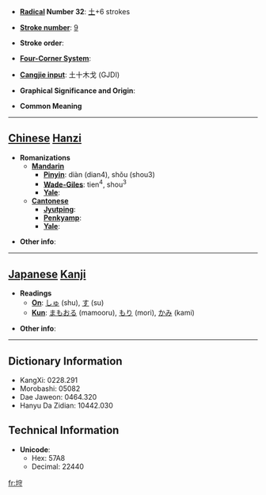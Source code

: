 * '''[[Wiktionary:Chinese radical index| Radical]] Number 32''': [[Wiktionary:Chinese radical index 土|土]]+6 strokes

* '''[[Wiktionary:Chinese total strokes index|Stroke number]]''': [[Wiktionary:Chinese total strokes index 9|9]]

* '''Stroke order''': 

* '''[[Wiktionary:Chinese four corner index|Four-Corner System]]''': 

* '''[[Wiktionary:Chinese Cangjie index|Cangjie input]]''': 土十木戈 (GJDI)

* '''Graphical Significance and Origin''': 

* '''Common Meaning'''

----

== [[Chinese]] [[Hanzi]] ==

* '''Romanizations'''
** '''[[Mandarin]]'''
*** '''[[Pinyin]]''': diàn (dian4), shǒu (shou3)
*** '''[[Wade-Giles]]''': tien<sup>4</sup>, shou<sup>3</sup>
*** '''[[Yale]]''': 
** '''[[Cantonese]]'''
*** '''[[Jyutping]]''':
*** '''[[Penkyamp]]''': 
*** '''[[Yale]]''': 

* '''Other info''': 

----

== [[Japanese]] [[Kanji]] ==

* '''Readings'''
** '''[[On]]''': [[しゅ]] (shu), [[す]] (su)
** '''[[Kun]]''': [[まもおる]] (mamooru), [[もり]] (mori), [[かみ]] (kami)

* '''Other info''':  

----

== Dictionary Information ==

* KangXi: 0228.291
* Morobashi: 05082
* Dae Jaweon: 0464.320
* Hanyu Da Zidian: 10442.030

== Technical Information ==

* '''Unicode''':
** Hex: 57A8
** Decimal: 22440

[[fr:垨]]